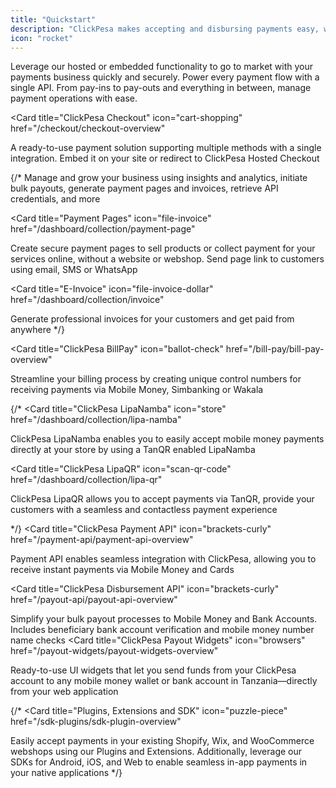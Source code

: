 ```yaml
---
title: "Quickstart"
description: "ClickPesa makes accepting and disbursing payments easy, whether you know how to code or not - ClickPesa has the right solution for you."
icon: "rocket"
---
```


Leverage our hosted or embedded functionality to go to market with your payments business quickly and securely. Power every payment flow with a single API. From pay-ins to pay-outs and everything in between, manage payment operations with ease.


<CardGroup  cols={2} >

<Card
  title="ClickPesa Checkout"
  icon="cart-shopping"
  href="/checkout/checkout-overview"
>
A ready-to-use payment solution supporting multiple methods with a single integration. Embed it on your site or redirect to ClickPesa Hosted Checkout
</Card>

{/* <Card
title="ClickPesa Dashboard"
 icon="browser"
 href="/dashboard/introduction">
Manage and grow your business using insights and analytics, initiate bulk payouts, generate payment pages and invoices, retrieve API credentials, and more
</Card>

<Card
  title="Payment Pages"
  icon="file-invoice"
  href="/dashboard/collection/payment-page"
>
Create secure payment pages to sell products or collect payment for your services online, without a website or webshop. Send page link to customers using email, SMS or WhatsApp
</Card>

<Card
  title="E-Invoice"
  icon="file-invoice-dollar"
  href="/dashboard/collection/invoice"
>
 Generate professional invoices for your customers and get paid from anywhere
</Card>
 */}

<Card
  title="ClickPesa BillPay"
  icon="ballot-check"
  href="/bill-pay/bill-pay-overview"
>
  Streamline your billing process by creating unique control numbers for receiving payments via Mobile Money, Simbanking or Wakala
</Card>

{/* <Card
  title="ClickPesa LipaNamba"
  icon="store"
  href="/dashboard/collection/lipa-namba"
>
  ClickPesa LipaNamba enables you to easily accept mobile money payments directly at your store by using a TanQR enabled LipaNamba
</Card>

<Card
  title="ClickPesa LipaQR"
  icon="scan-qr-code"
  href="/dashboard/collection/lipa-qr"
>
  ClickPesa LipaQR allows you to accept payments via TanQR, provide your customers with a seamless and contactless payment experience
</Card>

 */}
<Card
  title="ClickPesa Payment API"
  icon="brackets-curly"
  href="/payment-api/payment-api-overview"
>
Payment API enables seamless integration with ClickPesa, allowing you to receive instant payments via Mobile Money and Cards
</Card>

<Card
  title="ClickPesa Disbursement API"
  icon="brackets-curly"
  href="/payout-api/payout-api-overview"
>
Simplify your bulk payout processes to Mobile Money and Bank Accounts. Includes beneficiary bank account verification and mobile money number name checks
</Card>
<Card
  title="ClickPesa Payout Widgets"
  icon="browsers"
  href="/payout-widgets/payout-widgets-overview"
>
Ready-to-use UI widgets that let you send funds from your ClickPesa account to any mobile money wallet or bank account in Tanzania—directly from your web application
</Card>


{/* <Card
  title="Plugins, Extensions and SDK"
  icon="puzzle-piece"
  href="/sdk-plugins/sdk-plugin-overview"
>
Easily accept payments in your existing Shopify, Wix, and WooCommerce webshops using our Plugins and Extensions. Additionally, leverage our SDKs for Android, iOS, and Web to enable seamless in-app payments in your native applications
</Card>
 */}
</CardGroup>